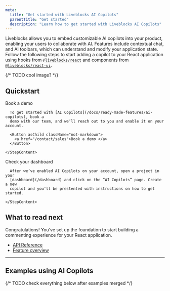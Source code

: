 ```yaml
---
meta:
  title: "Get started with Liveblocks AI Copilots"
  parentTitle: "Get started"
  description: "Learn how to get started with Liveblocks AI Copilots"
---
```


Liveblocks allows you to embed customizable AI copilots into your product,
enabling your users to collaborate with AI. Features include contextual chat,
and AI toolbars, which can understand and modify your application state. Follow
the following steps to start adding a copilot to your React application using
hooks from [`@liveblocks/react`](/docs/api-reference/liveblocks-react) and
components from
[`@liveblocks/react-ui`](/docs/api-reference/liveblocks-react-ui).

{/* TODO cool image? */}

## Quickstart

<Steps>
  <Step>
    <StepTitle>Book a demo</StepTitle>
    <StepContent>

      To get started with [AI Copilots](/docs/ready-made-features/ai-copilots), book a
      demo with our team, and we’ll reach out to you and enable it on your account.

      <Button asChild className="not-markdown">
        <a href="/contact/sales">Book a demo </a>
      </Button>

    </StepContent>

  </Step>
  <Step lastStep>
    <StepTitle>Check your dashboard</StepTitle>
    <StepContent>

      After we’ve enabled AI Copilots on your account, open a project in your
      [dashboard](/dashboard) and click on the “AI Copilots” page. Create a new
      copilot and you’ll be prestented with instructions on how to get started.

    </StepContent>

  </Step>
</Steps>

## What to read next

Congratulations! You’ve set up the foundation to start building a commenting
experience for your React application.

- [API Reference](/docs/api-reference/liveblocks-react-ui#AI-Copilots)
- [Feature overview](/docs/ready-made-features/ai-copilots)

---

## Examples using AI Copilots

{/* TODO check everything below after examples merged */}

<ListGrid columns={2}>
  <ExampleCard
    example={{
      title: "AI Popup Chat",
      slug: "ai-popup/nextjs-ai-popup",
      image: "/images/examples/thumbnails/ai-popup.jpg",
    }}
    technologies={["nextjs", "react"]}
    openInNewWindow
  />
  <ExampleCard
    example={{
      title: "AI Reports Dashboard",
      slug: "ai-dashboard-reports/nextjs-ai-dashboard-reports",
      image: "/images/examples/thumbnails/ai-dashboard-reports.png",
    }}
    technologies={["nextjs", "react"]}
    openInNewWindow
  />
  <ExampleCard
    example={{
      title: "AI Chats",
      slug: "ai-chats/nextjs-ai-chats",
      image: "/images/examples/thumbnails/ai-chats.png",
    }}
    technologies={["nextjs", "react"]}
    openInNewWindow
  />
</ListGrid>
